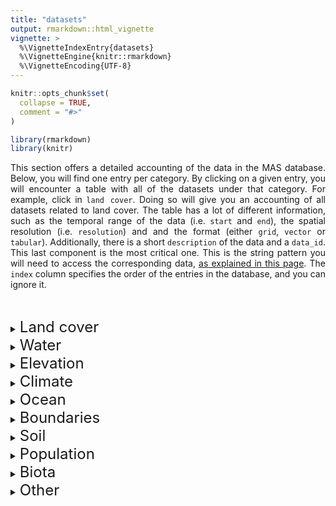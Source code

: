 ```yaml
---
title: "datasets"
output: rmarkdown::html_vignette
vignette: >
  %\VignetteIndexEntry{datasets}
  %\VignetteEngine{knitr::rmarkdown}
  %\VignetteEncoding{UTF-8}
---
```


```r
knitr::opts_chunk$set(
  collapse = TRUE,
  comment = "#>"
)
```

```r

library(rmarkdown)
library(knitr)

```

<p align="justify">
This section offers a detailed accounting of the data in the MAS database. Below, you will find one entry per category. By clicking on a given entry, you will encounter a table with all of the datasets under that category. For example, click in `land cover`. Doing so will give you an accounting of all datasets related to land cover. The table has a lot of different information, such as the temporal range of the data (i.e. `start` and `end`), the spatial resolution (i.e. `resolution`) and and the format (either `grid`, `vector` or `tabular`). Additionally, there is a short `description` of the data and a `data_id`. This last component is the most critical one. This is the string pattern you will need to access the corresponding data, <a href="">as explained in this page</a>. The `index` column specifies the order of the entries in the database, and you can ignore it.
</p>

&nbsp;

<details>
  <summary style="cursor:pointer;"> <font size="+2">Land cover</font> <i class="far fa-plus-square"></i></summary>

| index | data_id                       | resolution  | format | description                          | start      | end        |
|-------|-------------------------------|-------------|--------|--------------------------------------|------------|------------|
| 6     | CCI_history/agriculture       | 0.002777778 | grid   | max. agriculture extent              | 1992-01-01 | 2018-01-01 |
| 7     | CCI_history/desertic          | 0.002777778 | grid   | max. desert extent                   | 1992-01-01 | 2018-01-01 |
| 8     | CCI_history/water             | 0.002777778 | grid   | max. water extent                    | 1992-01-01 | 2018-01-01 |
| 9     | CCI_history/wetlands          | 0.002777778 | grid   | max. wetland extent                  | 1992-01-01 | 2018-01-01 |
| 10    | CCI_landCover_agg/agriculture | 0.008333333 | grid   | % agriculture cover                  | 1992-01-01 | 2018-01-01 |
| 11    | CCI_landCover_agg/forest      | 0.008333333 | grid   | % forest cover                       | 1992-01-01 | 2018-01-01 |
| 12    | CCI_landCover_agg/grassland   | 0.008333333 | grid   | % grassland cover                    | 1992-01-01 | 2018-01-01 |
| 13    | CCI_landCover_agg/shrubland   | 0.008333333 | grid   | % shrubland cover                    | 1992-01-01 | 2018-01-01 |
| 14    | CCI_landCover/landCover       | 0.002777778 | grid   | land cover classification            | 1992-01-01 | 2018-01-01 |
| 40    | GAIA_10as/urbanCover          | 0.002777778 | grid   | % urban cover                        | 1992-01-01 | 2018-01-01 |
| 41    | GAIA_30as/urbanCover          | 0.008333333 | grid   | % urban cover                        | 1992-01-01 | 2018-01-01 |
| 45    | Global_masks/admin            | 0.002777778 | grid   | land maks based on GADM              | NA         | NA         |
| 46    | Global_masks/antarcticIslands | 0.002777778 | grid   | antartic islands mask                | 2019-01-01 | 2019-01-01 |
| 47    | Global_masks/coral            | 0.002777778 | grid   | cold/tropical coral mask             | NA         | NA         |
| 48    | Global_masks/deltas           | 0.002777778 | grid   | coastal delta mask                   | NA         | NA         |
| 49    | Global_masks/estuaries        | 0.002777778 | grid   | estuary mask                         | 2018-01-01 | 2018-01-01 |
| 50    | Global_masks/mangrove         | 0.002777778 | grid   | mangrove mask                        | 1996-01-01 | 2016-01-01 |
| 51    | Global_masks/plantations      | 0.002777778 | grid   | plantation mask                      | 2019-01-01 | 2019-01-01 |
| 52    | Global_masks/reservoirs       | 0.002777778 | grid   | reservoir maks                       | 2019-01-01 | 2019-01-01 |
| 53    | Global_masks/salineLakes      | 0.002777778 | grid   | saline lake mask                     | 2019-01-01 | 2019-01-01 |
| 231   | SEDAC_pastures/pastures       | 0.002777778 | grid   | % pastureland                        | 2000-01-01 | 2000-01-01 |
| 247   | VCF5KYR/NonTreeVegetation     | 0.05        | grid   | % of non-tree vegetation             | 1982-01-01 | 2016-01-01 |
| 248   | VCF5KYR/NonVegetated          | 0.05        | grid   | % of non-vegetated surfaces          | 1982-01-01 | 2016-01-01 |
| 249   | VCF5KYR/TreeCover             | 0.05        | grid   | % of tree cover                      | 1982-01-01 | 2016-01-01 |
| 250   | waterFeatures/cannal          | 0.002777778 | grid   | % of cannals                         | NA         | NA         |
| 251   | waterFeatures/lake            | 0.002777778 | grid   | % of lakes                           | NA         | NA         |
| 252   | waterFeatures/river           | 0.002777778 | grid   | % of rivers                          | NA         | NA         |
| 253   | waterFeatures/tidal           | 0.002777778 | grid   | % of tidal flats                     | NA         | NA         |
| 254   | waterHistory/maxExtent        | 0.002777778 | grid   | max. historical % of water           | 1986-01-01 | 2018-01-01 |
| 255   | waterHistory/permanentWater   | 0.002777778 | grid   | max. historical % of permanent water | 1986-01-01 | 2018-01-01 |
| 256   | waterHistory/seasonalFreq     | 0.002777778 | grid   | % of years with seasonal water       | 1992-01-01 | 2018-01-01 |
| 257   | mapBiomas/amazonia            | 0.000269495 | grid   | land cover of Amazonia, Brazil       | 1985-01-01 | 2018-01-01 |
| 258   | mapBiomas/caatinga            | 0.000269496 | grid   | land cover of Caatinga, Brazil       | 1985-01-01 | 2018-01-01 |
| 259   | mapBiomas/cerrado             | 0.000269496 | grid   | land cover of Cerrado, Brazil        | 1985-01-01 | 2018-01-01 |
| 260   | mapBiomas/mataatlantica       | 0.000269496 | grid   | land cover of Mataatlantica, Brazil  | 1985-01-01 | 2018-01-01 |
| 261   | mapBiomas/pampa               | 0.000269492 | grid   | land cover of Pampa, Brazil          | 1985-01-01 | 2018-01-01 |
| 262   | mapBiomas/pantanal            | 0.000269491 | grid   | land cover of Pantanal, Brazil       | 1985-01-01 | 2018-01-01 |

</details>



<details>
  <summary style="cursor:pointer;"> <font size="+2">Water</font> <i class="far fa-plus-square"></i></summary>
  
| index | data_id                   | resolution  | format | description           | start      | end        |
|-------|---------------------------|-------------|--------|-----------------------|------------|------------|
| 54    | globalRivers/riverDensity | 0.002777778 | grid   | % of river cover      | NA         | NA         |
| 190   | iGSW_10as/permanent       | 0.002777778 | grid   | % of permanent water  | 1992-01-01 | 2018-01-01 |
| 191   | iGSW_10as/seasonal        | 0.002777778 | grid   | % of seasonal water   | 1992-01-01 | 2018-01-01 |
| 192   | iGSW_30as/permanent       | 0.008333333 | grid   | % fof permanent water | 1992-01-01 | 2018-01-01 |
| 37    | FLO1K/max                 | 0.5         | grid   | max. river discharge  | 1992-01-01 | 2015-01-01 |
| 38    | FLO1K/mean                | 0.5         | grid   | mean river discharge  | 1992-01-01 | 2015-01-01 |
| 39    | FLO1K/min                 | 0.5         | grid   | min. river discharge  | 1992-01-01 | 2015-01-01 |
| 237   | surfaceWater/missingData  | 0.002777778 | grid   | % of missing data     | 1992-01-01 | 2018-01-01 |
| 238   | surfaceWater/permanent    | 0.002777778 | grid   | % of permanent water  | 1992-01-01 | 2018-01-01 |
| 239   | surfaceWater/seasonal     | 0.002777778 | grid   | % of seasonal water   | 1992-01-01 | 2018-01-01 |
| 244   | tidalFlats/tidalFlats     | 0.002777778 | grid   | % of tidal flats      | 1984-01-01 | 2016-01-01 |

</details>



<details>
  <summary style="cursor:pointer;"> <font size="+2">Elevation</font> <i class="far fa-plus-square"></i></summary>
  
| index | data_id                            | resolution  | format | description                              | start      | end        |
|-------|------------------------------------|-------------|--------|------------------------------------------|------------|------------|
| 212   | meElevation_10as/elevationMax      | 0.002777778 | grid   | max. elevation                           | 2018-01-01 | 2018-01-01 |
| 213   | meElevation_10as/elevationMean     | 0.002777778 | grid   | mean. Elevation                          | 2018-01-01 | 2018-01-01 |
| 214   | meElevation_10as/elevationMin      | 0.002777778 | grid   | min. elevation                           | 2018-01-01 | 2018-01-01 |
| 215   | meElevation_10as/slope             | 0.002777778 | grid   | slope                                    | 2018-01-01 | 2018-01-01 |
| 216   | meElevation_10as/smoothSlope       | 0.002777778 | grid   | mean slope with a 3x3 window mean filter | 2018-01-01 | 2018-01-01 |
| 217   | meElevation_30as/elevationMax      | 0.008333333 | grid   | max. elevation                           | 2018-01-01 | 2018-01-01 |
| 218   | meElevation_30as/elevationMean     | 0.008333333 | grid   | mean elevantion                          | 2018-01-01 | 2018-01-01 |
| 219   | meElevation_30as/elevationMeanLand | 0.008333333 | grid   | mean elevantion on land                  | 2018-01-01 | 2018-01-01 |
| 220   | meElevation_30as/elevationMin      | 0.008333333 | grid   | min. elevation                           | 2018-01-01 | 2018-01-01 |
| 221   | meElevation_30as/hillshade         | 0.008333333 | grid   | hillshade                                | 2018-01-01 | 2018-01-01 |
| 222   | meElevation_30as/slopeMean         | 0.008333333 | grid   | mean slope                               | 2018-01-01 | 2018-01-01 |
| 223   | MERIT_rivers/riverDensity          | 0.002777778 | grid   | % of river cover                         | NA         | NA         |
| 224   | mountains/k1Class                  | 0.002777778 | grid   | k1 montain classification                | NA         | NA         |
| 225   | mountains/k2Class                  | 0.002777778 | grid   | k2 montain classification                | NA         | NA         |
| 226   | mountains/k3Class                  | 0.002777778 | grid   | k3 mountain classification               | NA         | NA         |
| 211   | meElevation_10as/coastalFlats      | 0.002777778 | grid   | mask of coastal flats based              | 2017-01-01 | 2017-01-01 |

</details>



<details>
  <summary style="cursor:pointer;"> <font size="+2">Climate</font> <i class="far fa-plus-square"></i></summary>
  
| index | data_id                           | resolution  | format | description                            | start      | end        |
|-------|-----------------------------------|-------------|--------|----------------------------------------|------------|------------|
| 1     | BECK_climateMap/futureClass       | 0.008333333 | grid   | climate map (future)                   | 2071-01-01 | 2100-01-01 |
| 2     | BECK_climateMap/futureConfidence  | 0.008333333 | grid   | climate map uncertainty (future)       | 2071-01-01 | 2100-01-01 |
| 3     | BECK_climateMap/presentClass      | 0.008333333 | grid   | climate map (present)                  | 1986-01-01 | 2016-01-01 |
| 4     | BECK_climateMap/presentConfidence | 0.008333333 | grid   | climate map uncertainty (present)      | 1986-01-01 | 2016-01-01 |
| 5     | BECK_climateMap/smoothPresent     | 0.008333333 | grid   | modified climate map (present)         | 1986-01-01 | 2016-01-01 |
| 15    | CHELSA_pClimate/drySeasonLength   | 0.008333333 | grid   | length of dry season (months)          | 1992-01-01 | 2013-01-01 |
| 16    | CHELSA_pClimate/summerMax         | 0.008333333 | grid   | max. summer precipitation              | 1992-01-01 | 2013-01-01 |
| 17    | CHELSA_pClimate/summerMin         | 0.008333333 | grid   | min. summer precipitation              | 1992-01-01 | 2013-01-01 |
| 18    | CHELSA_pClimate/summerTotal       | 0.008333333 | grid   | total summer precipitation             | 1992-01-01 | 2013-01-01 |
| 19    | CHELSA_pClimate/winterMax         | 0.008333333 | grid   | max. winter precipitation              | 1992-01-01 | 2013-01-01 |
| 20    | CHELSA_pClimate/winterMin         | 0.008333333 | grid   | min. winter precipitation              | 1992-01-01 | 2013-01-01 |
| 21    | CHELSA_pClimate/winterTotal       | 0.008333333 | grid   | total winter precipitation             | 1992-01-01 | 2013-01-01 |
| 22    | CHELSA_pClimate/yearMax           | 0.008333333 | grid   | max. year precipitation                | 1992-01-01 | 2013-01-01 |
| 23    | CHELSA_pClimate/yearMin           | 0.008333333 | grid   | min. year precipitation                | 1992-01-01 | 2013-01-01 |
| 24    | CHELSA_pClimate/yearTotal         | 0.008333333 | grid   | total year precipitation               | 1992-01-01 | 2013-01-01 |
| 25    | CHELSA_prec/precipitation         | 0.008333333 | grid   | monthly precipitation                  | 1992-01-01 | 2013-12-01 |
| 26    | CHELSA_tClimate/nrMonthsAbove10c  | 0.008333333 | grid   | nr. of months > 10C                    | 1992-01-01 | 2013-01-01 |
| 27    | CHELSA_tClimate/summerMax         | 0.008333333 | grid   | max. summer temperature                | 1992-01-01 | 2013-01-01 |
| 28    | CHELSA_tClimate/summerMean        | 0.008333333 | grid   | mean summer temperature                | 1992-01-01 | 2013-01-01 |
| 29    | CHELSA_tClimate/summerMin         | 0.008333333 | grid   | min. summer temperature                | 1992-01-01 | 2013-01-01 |
| 30    | CHELSA_tClimate/winterMax         | 0.008333333 | grid   | max. winter temperature                | 1992-01-01 | 2013-01-01 |
| 31    | CHELSA_tClimate/winterMean        | 0.008333333 | grid   | mean winter temperature                | 1992-01-01 | 2013-01-01 |
| 32    | CHELSA_tClimate/winterMin         | 0.008333333 | grid   | min. winter temperature                | 1992-01-01 | 2013-01-01 |
| 33    | CHELSA_tClimate/yearMax           | 0.008333333 | grid   | max. year temperature                  | 1992-01-01 | 2013-01-01 |
| 34    | CHELSA_tClimate/yearMean          | 0.008333333 | grid   | mean year temperature                  | 1992-01-01 | 2013-01-01 |
| 35    | CHELSA_tClimate/yearMin           | 0.008333333 | grid   | min. year temperature                  | 1992-01-01 | 2013-01-01 |
| 36    | CHELSA_tmean/temperature          | 0.008333333 | grid   | mean monthly temperature               | 1992-01-01 | 2013-12-01 |
| 232   | snowCover/maximum                 | 0.002777778 | grid   | max. % of snow cover                   | 2000-01-01 | 2019-01-01 |
| 233   | snowCover/recurrence              | 0.002777778 | grid   | per-pixel recurrence of snow (% years) | 2000-01-01 | 2019-01-01 |
| 240   | TerraClim_PDSI_2am/maxPDSI        | 0.041666667 | grid   | max. Palmer Drought Severity Index     | 1992-01-01 | 2018-01-01 |
| 241   | TerraClim_PDSI_2am/minPDSI        | 0.041666667 | grid   | min. Palmer Drought Severity Index     | 1992-01-01 | 2018-01-01 |
| 242   | TerraClim_PDSI_30am/maxPDSI       | 0.5000004   | grid   | max. Palmer Drought Severity Index     | 1992-01-01 | 2018-01-01 |
| 243   | TerraClim_PDSI_30am/minPDSI       | 0.5000004   | grid   | min. Palmer Drought Severity Index     | 1992-01-01 | 2018-01-01 |

</details>



<details>
  <summary style="cursor:pointer;"> <font size="+2">Ocean</font> <i class="far fa-plus-square"></i></summary>
  
| index | data_id                  | resolution  | format | description                      | start      | end        |
|-------|--------------------------|-------------|--------|----------------------------------|------------|------------|
| 230   | seafloor/seafloor        | 0.002777778 | grid   | classification of sea morphology | NA         | NA         |
| 245   | tidalRanges/avgAmplitude | 0.002777778 | grid   | average tidal amplitude (m)      | 2017-01-01 | 2017-01-01 |

</details>



<details>
  <summary style="cursor:pointer;"> <font size="+2">Boundaries</font> <i class="far fa-plus-square"></i></summary>
  
| index | data_id          | resolution | format | description                   | start | end |
|-------|------------------|------------|--------|-------------------------------|-------|-----|
| 264   | GADM/continents  | NA         | vector | continent boundaries          | NA    | NA  |
| 265   | GADM/leve0simple | NA         | vector | country boundaries (smoothed) | NA    | NA  |
| 266   | GADM/level0      | NA         | vector | country boundaries            | NA    | NA  |
| 267   | GADM/level1      | NA         | vector | country level 1 admin.        | NA    | NA  |
| 268   | GADM/level2      | NA         | vector | country level 2 admin.        | NA    | NA  |
| 269   | GADM/level3      | NA         | vector | country level 3 admin.        | NA    | NA  |
| 270   | GADM/level4      | NA         | vector | country level 4 admin.        | NA    | NA  |
| 271   | GADM/level5      | NA         | vector | country level 5 admin.        | NA    | NA  |
| 272   | GADM/UNRegions   | NA         | vector | UN region boundaries          | NA    | NA  |

</details>



<details>
  <summary style="cursor:pointer;"> <font size="+2">Soil</font> <i class="far fa-plus-square"></i></summary>
  
| index | data_id               | dataset | subdataset    | resolution  | format | category | description          | start      | end        |
|-------|-----------------------|---------|---------------|-------------|--------|----------|----------------------|------------|------------|
| 234   | soilMap/salineSoils   | soilMap | salineSoils   | 0.002777778 | grid   | soil     | mask of saline souls | NA         | NA         |
| 235   | soilMap/soilDepth     | soilMap | soilDepth     | 0.002777778 | grid   | soil     | soil depth (m)       | 2015-01-01 | 2015-01-01 |
| 236   | soilMap/soilDepthMean | soilMap | soilDepthMean | 0.008333333 | grid   | soil     | mean soil depth (m)  | 2015-01-01 | 2015-01-01 |

</details>



<details>
  <summary style="cursor:pointer;"> <font size="+2">Population</font> <i class="far fa-plus-square"></i></summary>
  
| index | data_id               | resolution  | format | description                                              | start      | end        |
|-------|-----------------------|-------------|--------|----------------------------------------------------------|------------|------------|
| 42    | GHS_BUILT/GHSB        | 0.002777778 | grid   | build-up area historical classification                  | 1975-01-01 | 2015-01-01 |
| 43    | GHS_POP/GHSP          | 0.002777778 | grid   | population density                                       | 1975-01-01 | 2015-01-01 |
| 44    | GHS_SMOD/SMOD         | 0.002777778 | grid   | degree of urbanization classification                    | 1975-01-01 | 2015-01-01 |
| 189   | iGHS_POP/GHSP         | 0.008333333 | grid   | linearly interpolated population density                 | 1992-01-01 | 2018-01-01 |
| 246   | travelTime/travelTime | 0.008333333 | grid   | travel time to nearest city with > 50,000 hab. (minutes) | 2000-01-01 | 2015-01-01 |

</details>



<details>
  <summary style="cursor:pointer;"> <font size="+2">Biota</font> <i class="far fa-plus-square"></i></summary>
  
| index | data_id                           | resolution  | format | description                                                                                        | start      | end        |
|-------|-----------------------------------|-------------|--------|----------------------------------------------------------------------------------------------------|------------|------------|
| 263   | BIEN_rangeMaps/BIEN_rangeMaps     | NA          | vector | BIEN database range maps                                                                           | NA         | NA         |
| 273   | IUCN_habRange/actinopterygii      | NA          | vector | IUCN range maps for actinopterygii                                                                 | NA         | NA         |
| 274   | IUCN_habRange/amphibians          | NA          | vector | IUCN range maps for amphibians                                                                     | NA         | NA         |
| 275   | IUCN_habRange/aves                | NA          | vector | IUCN range maps for aves                                                                           | NA         | NA         |
| 276   | IUCN_habRange/cephalaspidomorphi  | NA          | vector | IUCN range maps for cephalaspidomorphi                                                             | NA         | NA         |
| 277   | IUCN_habRange/charophyaceae       | NA          | vector | IUCN range maps for charophyaceae                                                                  | NA         | NA         |
| 278   | IUCN_habRange/chlorophyceae       | NA          | vector | IUCN range maps for chlorophyceae                                                                  | NA         | NA         |
| 279   | IUCN_habRange/chondrichthyes      | NA          | vector | IUCN range maps for chondrichthyes                                                                 | NA         | NA         |
| 280   | IUCN_habRange/liliopsida          | NA          | vector | IUCN range maps for liliopsida                                                                     | NA         | NA         |
| 281   | IUCN_habRange/lycopodiopsida      | NA          | vector | IUCN range maps for lycopodiopsida                                                                 | NA         | NA         |
| 282   | IUCN_habRange/magnoliopsida       | NA          | vector | IUCN range maps for magnoliopsida                                                                  | NA         | NA         |
| 283   | IUCN_habRange/mammalia            | NA          | vector | IUCN range maps for mammalia                                                                       | NA         | NA         |
| 284   | IUCN_habRange/marchantiopsida     | NA          | vector | IUCN range maps for marchantiopsida                                                                | NA         | NA         |
| 285   | IUCN_habRange/myxini              | NA          | vector | IUCN range maps for myxini                                                                         | NA         | NA         |
| 286   | IUCN_habRange/pinopsida           | NA          | vector | IUCN range maps for pinopsida                                                                      | NA         | NA         |
| 287   | IUCN_habRange/plantae             | NA          | vector | IUCN range maps for plantae                                                                        | NA         | NA         |
| 288   | IUCN_habRange/polypodiopsida      | NA          | vector | IUCN range maps for polypodiopsida                                                                 | NA         | NA         |
| 289   | IUCN_habRange/reptilia            | NA          | vector | IUCN range maps for reptilia                                                                       | NA         | NA         |
| 290   | IUCN_habRange/sarcopterygii       | NA          | vector | IUCN range maps for sarcopterygii                                                                  | NA         | NA         |
| 291   | IUCN_habRange/ulvophyceae         | NA          | vector | IUCN range maps for ulvophyceae                                                                    | NA         | NA         |
| 55    | GlobES_area/0101                  | 0.008333333 | grid   | Forest - Boreal area (ha)                                                                          | 1992-01-01 | 2018-01-01 |
| 56    | GlobES_area/0102                  | 0.008333333 | grid   | Forest - Subarctic area (ha)                                                                       | 1992-01-01 | 2018-01-01 |
| 57    | GlobES_area/0103                  | 0.008333333 | grid   | Forest - Subantarctic area (ha)                                                                    | 1992-01-01 | 2018-01-01 |
| 58    | GlobES_area/0104                  | 0.008333333 | grid   | Forest - Temperate area (ha)                                                                       | 1992-01-01 | 2018-01-01 |
| 59    | GlobES_area/0105                  | 0.008333333 | grid   | Forest - Subtropical/Tropical Dry area (ha)                                                        | 1992-01-01 | 2018-01-01 |
| 60    | GlobES_area/0106                  | 0.008333333 | grid   | Forest - Subtropical/Tropical Moist Lowland area (ha)                                              | 1992-01-01 | 2018-01-01 |
| 61    | GlobES_area/0107                  | 0.008333333 | grid   | Forest - Subtropical/Tropical Mangrove Vegetation Above High Tide Level   area (ha)                | 1992-01-01 | 2018-01-01 |
| 62    | GlobES_area/0108                  | 0.008333333 | grid   | Forest - Subtropical/Tropical Swamp area (ha)                                                      | 1992-01-01 | 2018-01-01 |
| 63    | GlobES_area/0109                  | 0.008333333 | grid   | Forest - Subtropical/Tropical Moist Montane area (ha)                                              | 1992-01-01 | 2018-01-01 |
| 64    | GlobES_area/0201                  | 0.008333333 | grid   | Savanna - Dry area (ha)                                                                            | 1992-01-01 | 2018-01-01 |
| 65    | GlobES_area/0202                  | 0.008333333 | grid   | Savanna - Moist area (ha)                                                                          | 1992-01-01 | 2018-01-01 |
| 66    | GlobES_area/0301                  | 0.008333333 | grid   | Shrubland - Subarctic area (ha)                                                                    | 1992-01-01 | 2018-01-01 |
| 67    | GlobES_area/0302                  | 0.008333333 | grid   | Shrubland - Subantarctic area (ha)                                                                 | 1992-01-01 | 2018-01-01 |
| 68    | GlobES_area/0303                  | 0.008333333 | grid   | Shrubland - Boreal area (ha)                                                                       | 1992-01-01 | 2018-01-01 |
| 69    | GlobES_area/0304                  | 0.008333333 | grid   | Shrubland - Temperate area (ha)                                                                    | 1992-01-01 | 2018-01-01 |
| 70    | GlobES_area/0305                  | 0.008333333 | grid   | Shrubland - Subtropical/Tropical Dry area (ha)                                                     | 1992-01-01 | 2018-01-01 |
| 71    | GlobES_area/0306                  | 0.008333333 | grid   | Shrubland - Subtropical/Tropical Moist area (ha)                                                   | 1992-01-01 | 2018-01-01 |
| 72    | GlobES_area/0307                  | 0.008333333 | grid   | Shrubland - Subtropical/Tropical High Altitude area (ha)                                           | 1992-01-01 | 2018-01-01 |
| 73    | GlobES_area/0308                  | 0.008333333 | grid   | Shrubland - Mediterranean-type Shrubby Vegetation area (ha)                                        | 1992-01-01 | 2018-01-01 |
| 74    | GlobES_area/0401                  | 0.008333333 | grid   | Grassland - Tundra area (ha)                                                                       | 1992-01-01 | 2018-01-01 |
| 75    | GlobES_area/0402                  | 0.008333333 | grid   | Grassland - Subarctic area (ha)                                                                    | 1992-01-01 | 2018-01-01 |
| 76    | GlobES_area/0403                  | 0.008333333 | grid   | Grassland - Subantarctic area (ha)                                                                 | 1992-01-01 | 2018-01-01 |
| 77    | GlobES_area/0404                  | 0.008333333 | grid   | Grassland - Temperate area (ha)                                                                    | 1992-01-01 | 2018-01-01 |
| 78    | GlobES_area/0405                  | 0.008333333 | grid   | Grassland - Subtropical/Tropical Dry area (ha)                                                     | 1992-01-01 | 2018-01-01 |
| 79    | GlobES_area/0406                  | 0.008333333 | grid   | Grassland - Subtropical/Tropical Seasonally Wet/Flooded area (ha)                                  | 1992-01-01 | 2018-01-01 |
| 80    | GlobES_area/0407                  | 0.008333333 | grid   | Grassland - Subtropical/Tropical High Altitude area (ha)                                           | 1992-01-01 | 2018-01-01 |
| 81    | GlobES_area/0501                  | 0.008333333 | grid   | Wetlands (inland) - Permanent Rivers/Streams/Creeks (includes waterfalls)   area (ha)              | 1992-01-01 | 2018-01-01 |
| 82    | GlobES_area/0502                  | 0.008333333 | grid   | Wetlands (inland) - Seasonal/Intermittent/Irregular Rivers/Streams/Creeks   area (ha)              | 1992-01-01 | 2018-01-01 |
| 83    | GlobES_area/0504                  | 0.008333333 | grid   | Wetlands (inland) - Bogs, Marshes, Swamps, Fens, Peatlands area (ha)                               | 1992-01-01 | 2018-01-01 |
| 84    | GlobES_area/0505                  | 0.008333333 | grid   | Wetlands (inland) - Permanent Freshwater Lakes (over 8ha) area (ha)                                | 1992-01-01 | 2018-01-01 |
| 85    | GlobES_area/0506                  | 0.008333333 | grid   | Wetlands (inland) - Seasonal/Intermittent Freshwater Lakes (over 8ha)   area (ha)                  | 1992-01-01 | 2018-01-01 |
| 86    | GlobES_area/0507                  | 0.008333333 | grid   | Wetlands (inland) - Permanent Freshwater Marshes/Pools (under 8ha) area   (ha)                     | 1992-01-01 | 2018-01-01 |
| 87    | GlobES_area/0508                  | 0.008333333 | grid   | Wetlands (inland) - Seasonal/Intermittent Freshwater Marshes/Pools (under   8ha) area (ha)         | 1992-01-01 | 2018-01-01 |
| 88    | GlobES_area/0510                  | 0.008333333 | grid   | Wetlands (inland) - Tundra Wetlands (incl. pools and temporary waters   from snowmelt) area (ha)   | 1992-01-01 | 2018-01-01 |
| 89    | GlobES_area/0511                  | 0.008333333 | grid   | Wetlands (inland) - Alpine Wetlands (includes temporary waters from   snowmelt) area (ha)          | 1992-01-01 | 2018-01-01 |
| 90    | GlobES_area/0514                  | 0.008333333 | grid   | Wetlands (inland) - Permanent Saline, Brackish or Alkaline Lakes area   (ha)                       | 1992-01-01 | 2018-01-01 |
| 91    | GlobES_area/0515                  | 0.008333333 | grid   | Wetlands (inland) - Seasonal/Intermittent Saline, Brackish or Alkaline   Lakes and Flats area (ha) | 1992-01-01 | 2018-01-01 |
| 92    | GlobES_area/0516                  | 0.008333333 | grid   | Wetlands (inland) - Permanent Saline, Brackish or Alkaline Marshes/Pools   area (ha)               | 1992-01-01 | 2018-01-01 |
| 93    | GlobES_area/0517                  | 0.008333333 | grid   | Wetlands (inland) - Seasonal/Intermittent Saline, Brackish or Alkaline   Marshes/Pools area (ha)   | 1992-01-01 | 2018-01-01 |
| 94    | GlobES_area/0600                  | 0.008333333 | grid   | Rocky areas (eg. inland cliffs, mountain peaks) area (ha)                                          | 1992-01-01 | 2018-01-01 |
| 95    | GlobES_area/0801                  | 0.008333333 | grid   | Desert - Hot area (ha)                                                                             | 1992-01-01 | 2018-01-01 |
| 96    | GlobES_area/0802                  | 0.008333333 | grid   | Desert - Temperate area (ha)                                                                       | 1992-01-01 | 2018-01-01 |
| 97    | GlobES_area/0803                  | 0.008333333 | grid   | Desert - Cold area (ha)                                                                            | 1992-01-01 | 2018-01-01 |
| 98    | GlobES_area/0908                  | 0.008333333 | grid   | Marine Neritic - Coral Reef area (ha)                                                              | 1992-01-01 | 2018-01-01 |
| 99    | GlobES_area/0910                  | 0.008333333 | grid   | Marine Neritic - Estuaries area (ha)                                                               | 1992-01-01 | 2018-01-01 |
| 100   | GlobES_area/1001                  | 0.008333333 | grid   | Marine Oceanic - Epipelagic (0–200 m) area (ha)                                                    | 1992-01-01 | 2018-01-01 |
| 101   | GlobES_area/1002                  | 0.008333333 | grid   | Marine Oceanic - Mesopelagic (200–1,000 m) area (ha)                                               | 1992-01-01 | 2018-01-01 |
| 102   | GlobES_area/1003                  | 0.008333333 | grid   | Marine Oceanic - Bathypelagic (1,000–4,000 m) area (ha)                                            | 1992-01-01 | 2018-01-01 |
| 103   | GlobES_area/1004                  | 0.008333333 | grid   | Marine Oceanic - Abyssopelagic (4,000–6,000 m) area (ha)                                           | 1992-01-01 | 2018-01-01 |
| 104   | GlobES_area/1101                  | 0.008333333 | grid   | Marine Deep Benthic - Continental Slope/Bathyl Zone (200-4,000m) area   (ha)                       | 1992-01-01 | 2018-01-01 |
| 105   | GlobES_area/1102                  | 0.008333333 | grid   | Marine Deep Benthic - Abyssal Plain (4,000-6,000m) area (ha)                                       | 1992-01-01 | 2018-01-01 |
| 106   | GlobES_area/1103                  | 0.008333333 | grid   | Marine Deep Benthic - Abyssal Mountain/Hills (4,000-6,000m) area (ha)                              | 1992-01-01 | 2018-01-01 |
| 107   | GlobES_area/1104                  | 0.008333333 | grid   | Marine Deep Benthic - Hadal/Deep Sea Trench (>6,000m) area (ha)                                    | 1992-01-01 | 2018-01-01 |
| 108   | GlobES_area/1105                  | 0.008333333 | grid   | Marine Deep Benthic - Seamount area (ha)                                                           | 1992-01-01 | 2018-01-01 |
| 109   | GlobES_area/1204                  | 0.008333333 | grid   | Marine Intertidal - Mud Flats and Salt Flats area (ha)                                             | 1992-01-01 | 2018-01-01 |
| 110   | GlobES_area/1205                  | 0.008333333 | grid   | Marine Intertidal - Salt Marshes (Emergent Grasses) area (ha)                                      | 1992-01-01 | 2018-01-01 |
| 111   | GlobES_area/1206                  | 0.008333333 | grid   | Marine Intertidal - Tidepools area (ha)                                                            | 1992-01-01 | 2018-01-01 |
| 112   | GlobES_area/1207                  | 0.008333333 | grid   | Marine Intertidal - Mangrove Submerged Roots area (ha)                                             | 1992-01-01 | 2018-01-01 |
| 113   | GlobES_area/1304                  | 0.008333333 | grid   | Marine Coastal/Supratidal - Coastal Brackish/Saline Lagoons/Marine Lakes   area (ha)               | 1992-01-01 | 2018-01-01 |
| 114   | GlobES_area/1305                  | 0.008333333 | grid   | Marine Coastal/Supratidal - Coastal Freshwater Lakes area (ha)                                     | 1992-01-01 | 2018-01-01 |
| 115   | GlobES_area/1401                  | 0.008333333 | grid   | Artificial/Terrestrial - Arable Land area (ha)                                                     | 1992-01-01 | 2018-01-01 |
| 116   | GlobES_area/1402                  | 0.008333333 | grid   | Artificial/Terrestrial - Pastureland area (ha)                                                     | 1992-01-01 | 2018-01-01 |
| 117   | GlobES_area/1405                  | 0.008333333 | grid   | Artificial/Terrestrial - Urban Areas area (ha)                                                     | 1992-01-01 | 2018-01-01 |
| 118   | GlobES_area/1508                  | 0.008333333 | grid   | Artificial/Aquatic - Irrigated Land (includes irrigation channels) area   (ha)                     | 1992-01-01 | 2018-01-01 |
| 119   | GlobES_area/1511                  | 0.008333333 | grid   | Artificial/Marine - Marine Anthropogenic Structures area (ha)                                      | 1992-01-01 | 2018-01-01 |
| 120   | GlobES_dominantEco/dominantEco    | 0.008333333 | grid   | per-pixel domiant ecosystem                                                                        | 1992-01-01 | 2018-01-01 |
| 121   | GlobES_ecoTransitions/changeCount | 0.008333333 | grid   | nr. Of changes n=in ecosystem dominance                                                            | 1992-01-01 | 2018-01-01 |
| 122   | GlobES_ecoTransitions/changeType  | 0.008333333 | grid   | type of change in ecosystem dominance                                                              | 1992-01-01 | 2018-01-01 |
| 123   | GlobES_ecoTransitions/transitions | 0.008333333 | grid   | changes in ecosystem dominance                                                                     | 1992-01-01 | 2018-01-01 |
| 124   | GlobES_qa/0101                    | 0.008333333 | grid   | Forest - Boreal change QA                                                                          | 1993-01-01 | 2018-01-01 |
| 125   | GlobES_qa/0102                    | 0.008333333 | grid   | Forest - Subarctic change QA                                                                       | 1993-01-01 | 2018-01-01 |
| 126   | GlobES_qa/0103                    | 0.008333333 | grid   | Forest - Subantarctic change QA                                                                    | 1993-01-01 | 2018-01-01 |
| 127   | GlobES_qa/0104                    | 0.008333333 | grid   | Forest - Temperate change QA                                                                       | 1993-01-01 | 2018-01-01 |
| 128   | GlobES_qa/0105                    | 0.008333333 | grid   | Forest - Subtropical/Tropical Dry change QA                                                        | 1993-01-01 | 2018-01-01 |
| 129   | GlobES_qa/0106                    | 0.008333333 | grid   | Forest - Subtropical/Tropical Moist Lowland change QA                                              | 1993-01-01 | 2018-01-01 |
| 130   | GlobES_qa/0107                    | 0.008333333 | grid   | Forest - Subtropical/Tropical Mangrove Vegetation Above High Tide Level   change QA                | 1993-01-01 | 2018-01-01 |
| 131   | GlobES_qa/0108                    | 0.008333333 | grid   | Forest - Subtropical/Tropical Swamp change QA                                                      | 1993-01-01 | 2018-01-01 |
| 132   | GlobES_qa/0109                    | 0.008333333 | grid   | Forest - Subtropical/Tropical Moist Montane change QA                                              | 1993-01-01 | 2018-01-01 |
| 133   | GlobES_qa/0201                    | 0.008333333 | grid   | Savanna - Dry change QA                                                                            | 1993-01-01 | 2018-01-01 |
| 134   | GlobES_qa/0202                    | 0.008333333 | grid   | Savanna - Moist change QA                                                                          | 1993-01-01 | 2018-01-01 |
| 135   | GlobES_qa/0301                    | 0.008333333 | grid   | Shrubland - Subarctic change QA                                                                    | 1993-01-01 | 2018-01-01 |
| 136   | GlobES_qa/0302                    | 0.008333333 | grid   | Shrubland - Subantarctic change QA                                                                 | 1993-01-01 | 2018-01-01 |
| 137   | GlobES_qa/0303                    | 0.008333333 | grid   | Shrubland - Boreal change QA                                                                       | 1993-01-01 | 2018-01-01 |
| 138   | GlobES_qa/0304                    | 0.008333333 | grid   | Shrubland - Temperate change QA                                                                    | 1993-01-01 | 2018-01-01 |
| 139   | GlobES_qa/0305                    | 0.008333333 | grid   | Shrubland - Subtropical/Tropical Dry change QA                                                     | 1993-01-01 | 2018-01-01 |
| 140   | GlobES_qa/0306                    | 0.008333333 | grid   | Shrubland - Subtropical/Tropical Moist change QA                                                   | 1993-01-01 | 2018-01-01 |
| 141   | GlobES_qa/0307                    | 0.008333333 | grid   | Shrubland - Subtropical/Tropical High Altitude change QA                                           | 1993-01-01 | 2018-01-01 |
| 142   | GlobES_qa/0308                    | 0.008333333 | grid   | Shrubland - Mediterranean-type Shrubby Vegetation change QA                                        | 1993-01-01 | 2018-01-01 |
| 143   | GlobES_qa/0401                    | 0.008333333 | grid   | Grassland - Tundra change QA                                                                       | 1993-01-01 | 2018-01-01 |
| 144   | GlobES_qa/0402                    | 0.008333333 | grid   | Grassland - Subarctic change QA                                                                    | 1993-01-01 | 2018-01-01 |
| 145   | GlobES_qa/0403                    | 0.008333333 | grid   | Grassland - Subantarctic change QA                                                                 | 1993-01-01 | 2018-01-01 |
| 146   | GlobES_qa/0404                    | 0.008333333 | grid   | Grassland - Temperate change QA                                                                    | 1993-01-01 | 2018-01-01 |
| 147   | GlobES_qa/0405                    | 0.008333333 | grid   | Grassland - Subtropical/Tropical Dry change QA                                                     | 1993-01-01 | 2018-01-01 |
| 148   | GlobES_qa/0406                    | 0.008333333 | grid   | Grassland - Subtropical/Tropical Seasonally Wet/Flooded change QA                                  | 1993-01-01 | 2018-01-01 |
| 149   | GlobES_qa/0407                    | 0.008333333 | grid   | Grassland - Subtropical/Tropical High Altitude change QA                                           | 1993-01-01 | 2018-01-01 |
| 150   | GlobES_qa/0501                    | 0.008333333 | grid   | Wetlands (inland) - Permanent Rivers/Streams/Creeks (includes waterfalls)   change QA              | 1993-01-01 | 2018-01-01 |
| 151   | GlobES_qa/0502                    | 0.008333333 | grid   | Wetlands (inland) - Seasonal/Intermittent/Irregular Rivers/Streams/Creeks   change QA              | 1993-01-01 | 2018-01-01 |
| 152   | GlobES_qa/0504                    | 0.008333333 | grid   | Wetlands (inland) - Bogs, Marshes, Swamps, Fens, Peatlands change QA                               | 1993-01-01 | 2018-01-01 |
| 153   | GlobES_qa/0505                    | 0.008333333 | grid   | Wetlands (inland) - Permanent Freshwater Lakes (over 8ha) change QA                                | 1993-01-01 | 2018-01-01 |
| 154   | GlobES_qa/0506                    | 0.008333333 | grid   | Wetlands (inland) - Seasonal/Intermittent Freshwater Lakes (over 8ha)   change QA                  | 1993-01-01 | 2018-01-01 |
| 155   | GlobES_qa/0507                    | 0.008333333 | grid   | Wetlands (inland) - Permanent Freshwater Marshes/Pools (under 8ha) change   QA                     | 1993-01-01 | 2018-01-01 |
| 156   | GlobES_qa/0508                    | 0.008333333 | grid   | Wetlands (inland) - Seasonal/Intermittent Freshwater Marshes/Pools (under   8ha) change QA         | 1993-01-01 | 2018-01-01 |
| 157   | GlobES_qa/0510                    | 0.008333333 | grid   | Wetlands (inland) - Tundra Wetlands (incl. pools and temporary waters   from snowmelt) change QA   | 1993-01-01 | 2018-01-01 |
| 158   | GlobES_qa/0511                    | 0.008333333 | grid   | Wetlands (inland) - Alpine Wetlands (includes temporary waters from   snowmelt) change QA          | 1993-01-01 | 2018-01-01 |
| 159   | GlobES_qa/0514                    | 0.008333333 | grid   | Wetlands (inland) - Permanent Saline, Brackish or Alkaline Lakes change   QA                       | 1993-01-01 | 2018-01-01 |
| 160   | GlobES_qa/0515                    | 0.008333333 | grid   | Wetlands (inland) - Seasonal/Intermittent Saline, Brackish or Alkaline   Lakes and Flats change QA | 1993-01-01 | 2018-01-01 |
| 161   | GlobES_qa/0516                    | 0.008333333 | grid   | Wetlands (inland) - Permanent Saline, Brackish or Alkaline Marshes/Pools   change QA               | 1993-01-01 | 2018-01-01 |
| 162   | GlobES_qa/0517                    | 0.008333333 | grid   | Wetlands (inland) - Seasonal/Intermittent Saline, Brackish or Alkaline   Marshes/Pools change QA   | 1993-01-01 | 2018-01-01 |
| 163   | GlobES_qa/0600                    | 0.008333333 | grid   | Rocky areas (eg. inland cliffs, mountain peaks) change QA                                          | 1993-01-01 | 2018-01-01 |
| 164   | GlobES_qa/0801                    | 0.008333333 | grid   | Desert - Hot change QA                                                                             | 1993-01-01 | 2018-01-01 |
| 165   | GlobES_qa/0802                    | 0.008333333 | grid   | Desert - Temperate change QA                                                                       | 1993-01-01 | 2018-01-01 |
| 166   | GlobES_qa/0803                    | 0.008333333 | grid   | Desert - Cold change QA                                                                            | 1993-01-01 | 2018-01-01 |
| 167   | GlobES_qa/0908                    | 0.008333333 | grid   | Marine Neritic - Coral Reef change QA                                                              | 1993-01-01 | 2018-01-01 |
| 168   | GlobES_qa/0910                    | 0.008333333 | grid   | Marine Neritic - Estuaries change QA                                                               | 1993-01-01 | 2018-01-01 |
| 169   | GlobES_qa/1001                    | 0.008333333 | grid   | Marine Oceanic - Epipelagic (0–200 m) change QA                                                    | 1993-01-01 | 2018-01-01 |
| 170   | GlobES_qa/1002                    | 0.008333333 | grid   | Marine Oceanic - Mesopelagic (200–1,000 m) change QA                                               | 1993-01-01 | 2018-01-01 |
| 171   | GlobES_qa/1003                    | 0.008333333 | grid   | Marine Oceanic - Bathypelagic (1,000–4,000 m) change QA                                            | 1993-01-01 | 2018-01-01 |
| 172   | GlobES_qa/1004                    | 0.008333333 | grid   | Marine Oceanic - Abyssopelagic (4,000–6,000 m) change QA                                           | 1993-01-01 | 2018-01-01 |
| 173   | GlobES_qa/1101                    | 0.008333333 | grid   | Marine Deep Benthic - Continental Slope/Bathyl Zone (200-4,000m) change   QA                       | 1993-01-01 | 2018-01-01 |
| 174   | GlobES_qa/1102                    | 0.008333333 | grid   | Marine Deep Benthic - Abyssal Plain (4,000-6,000m) change QA                                       | 1993-01-01 | 2018-01-01 |
| 175   | GlobES_qa/1103                    | 0.008333333 | grid   | Marine Deep Benthic - Abyssal Mountain/Hills (4,000-6,000m) change QA                              | 1993-01-01 | 2018-01-01 |
| 176   | GlobES_qa/1104                    | 0.008333333 | grid   | Marine Deep Benthic - Hadal/Deep Sea Trench (>6,000m) change QA                                    | 1993-01-01 | 2018-01-01 |
| 177   | GlobES_qa/1105                    | 0.008333333 | grid   | Marine Deep Benthic - Seamount change QA                                                           | 1993-01-01 | 2018-01-01 |
| 178   | GlobES_qa/1204                    | 0.008333333 | grid   | Marine Intertidal - Mud Flats and Salt Flats change QA                                             | 1993-01-01 | 2018-01-01 |
| 179   | GlobES_qa/1205                    | 0.008333333 | grid   | Marine Intertidal - Salt Marshes (Emergent Grasses) change QA                                      | 1993-01-01 | 2018-01-01 |
| 180   | GlobES_qa/1206                    | 0.008333333 | grid   | Marine Intertidal - Tidepools change QA                                                            | 1993-01-01 | 2018-01-01 |
| 181   | GlobES_qa/1207                    | 0.008333333 | grid   | Marine Intertidal - Mangrove Submerged Roots change QA                                             | 1993-01-01 | 2018-01-01 |
| 182   | GlobES_qa/1304                    | 0.008333333 | grid   | Marine Coastal/Supratidal - Coastal Brackish/Saline Lagoons/Marine Lakes   change QA               | 1993-01-01 | 2018-01-01 |
| 183   | GlobES_qa/1305                    | 0.008333333 | grid   | Marine Coastal/Supratidal - Coastal Freshwater Lakes change QA                                     | 1993-01-01 | 2018-01-01 |
| 184   | GlobES_qa/1401                    | 0.008333333 | grid   | Artificial/Terrestrial - Arable Land change QA                                                     | 1993-01-01 | 2018-01-01 |
| 185   | GlobES_qa/1402                    | 0.008333333 | grid   | Artificial/Terrestrial - Pastureland change QA                                                     | 1993-01-01 | 2018-01-01 |
| 186   | GlobES_qa/1405                    | 0.008333333 | grid   | Artificial/Terrestrial - Urban Areas change QA                                                     | 1993-01-01 | 2018-01-01 |
| 187   | GlobES_qa/1508                    | 0.008333333 | grid   | Artificial/Aquatic - Irrigated Land (includes irrigation channels) change   QA                     | 1993-01-01 | 2018-01-01 |
| 188   | GlobES_qa/1511                    | 0.008333333 | grid   | Artificial/Marine - Marine Anthropogenic Structures change QA                                      | 1993-01-01 | 2018-01-01 |

</details>



<details>
  <summary style="cursor:pointer;"> <font size="+2">Other</font> <i class="far fa-plus-square"></i></summary>
  
| index | data_id                          | resolution  | format | description                                                   | start      | end        |
|-------|----------------------------------|-------------|--------|---------------------------------------------------------------|------------|------------|
| 195   | linearDistance_10as/lake         | 0.002777778 | grid   | linear distance to lakes                                      | NA         | NA         |
| 196   | linearDistance_10as/ocean        | 0.002777778 | grid   | linear distance to oceans                                     | NA         | NA         |
| 201   | linearDistance_30as/lake         | 0.008333333 | grid   | linear distance to lakes                                      | NA         | NA         |
| 202   | linearDistance_30as/ocean        | 0.008333333 | grid   | linear distance to oceans                                     | NA         | NA         |
| 193   | linearDistance_10as/coastalFlats | 0.002777778 | grid   | linear distance to coastalFlats                               | NA         | NA         |
| 194   | linearDistance_10as/coral        | 0.002777778 | grid   | linear distance to corals                                     | NA         | NA         |
| 197   | linearDistance_10as/reservoirs   | 0.002777778 | grid   | linear distance to reservoirs                                 | NA         | NA         |
| 198   | linearDistance_10as/river        | 0.002777778 | grid   | linear distance to rivers                                     | NA         | NA         |
| 199   | linearDistance_30as/coastalFlats | 0.008333333 | grid   | linear distance to coastalFlats                               | NA         | NA         |
| 200   | linearDistance_30as/coral        | 0.008333333 | grid   | linear distance to corals                                     | NA         | NA         |
| 203   | linearDistance_30as/reservoirs   | 0.008333333 | grid   | linear distance to reservoirs                                 | NA         | NA         |
| 204   | linearDistance_30as/river        | 0.008333333 | grid   | linear distance to rivers                                     | NA         | NA         |
| 227   | pixelArea_10as/pixelArea         | 0.002777778 | grid   | pixel area (ha)                                               | NA         | NA         |
| 228   | pixelArea_30as/pixelArea         | 0.008333333 | grid   | pixel area (ha)                                               | NA         | NA         |
| 229   | potentialWater/potentialWater    | 0.002777778 | grid   | mask of terrestrial areas including coastal and inland waters | 1992-01-01 | 2018-01-01 |

</details>
